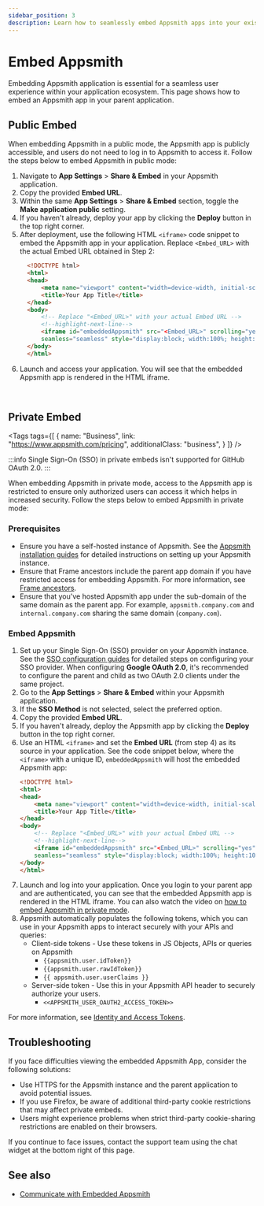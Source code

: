 ```yaml
---
sidebar_position: 3
description: Learn how to seamlessly embed Appsmith apps into your existing application.
---
```


# Embed Appsmith

Embedding Appsmith application is essential for a seamless user experience within your application ecosystem. This page shows how to embed an Appsmith app in your parent application.

## Public Embed

When embedding Appsmith in a public mode, the Appsmith app is publicly accessible, and users do not need to log in to Appsmith to access it. Follow the steps below to embed Appsmith in public mode:

1. Navigate to **App Settings** > **Share & Embed** in your Appsmith application.
2. Copy the provided **Embed URL**.
3. Within the same **App Settings** > **Share & Embed** section, toggle the **Make application public** setting.
4. If you haven't already, deploy your app by clicking the **Deploy** button in the top right corner.
5. After deployment, use the following HTML `<iframe>` code snippet to embed the Appsmith app in your application. Replace `<Embed_URL>` with the actual Embed URL obtained in Step 2:  
    ```html
      <!DOCTYPE html>
      <html>
      <head>
          <meta name="viewport" content="width=device-width, initial-scale=1">
          <title>Your App Title</title>
      </head>
      <body>
          <!-- Replace "<Embed_URL>" with your actual Embed URL -->
          <!--highlight-next-line-->
          <iframe id="embeddedAppsmith" src="<Embed_URL>" scrolling="yes"
          seamless="seamless" style="display:block; width:100%; height:100vh;"></iframe>
      </body>
      </html>
    ```
6. Launch and access your application. You will see that the embedded Appsmith app is rendered in the HTML iframe.

<!-- vale off -->
<br/>
<div className="tag-wrapper">

## Private Embed

<Tags
  tags={[
    {
      name: "Business",
      link: "https://www.appsmith.com/pricing",
      additionalClass: "business",
    }
  ]}
/>
</div>

:::info
Single Sign-On (SSO) in private embeds isn't supported for GitHub OAuth 2.0.
:::

When embedding Appsmith in private mode, access to the Appsmith app is restricted to ensure only authorized users can access it which helps in increased security. Follow the steps below to embed Appsmith in private mode:

### Prerequisites

* Ensure you have a self-hosted instance of Appsmith. See the [Appsmith installation guides](/getting-started/setup/installation-guides) for detailed instructions on setting up your Appsmith instance.
* Ensure that Frame ancestors include the parent app domain if you have restricted access for embedding Appsmith. For more information, see [Frame ancestors](/getting-started/setup/instance-configuration/frame-ancestors).
* Ensure that you've hosted Appsmith app under the sub-domain of the same domain as the parent app. For example, `appsmith.company.com` and `internal.company.com` sharing the same domain (`company.com`).

### Embed Appsmith

1. Set up your Single Sign-On (SSO) provider on your Appsmith instance. See the [SSO configuration guides](/getting-started/setup/instance-configuration/authentication) for detailed steps on configuring your SSO provider. When configuring **Google OAuth 2.0**, it's recommended to configure the parent and child as two OAuth 2.0 clients under the same project.
2. Go to the **App Settings** > **Share & Embed** within your Appsmith application.
3. If the **SSO Method** is not selected, select the preferred option.
3. Copy the provided **Embed URL**.
4. If you haven't already, deploy the Appsmith app by clicking the **Deploy** button in the top right corner.
5. Use an HTML `<iframe>` and set the **Embed URL** (from step 4) as its source in your application. See the code snippet below, where the `<iframe>` with a unique ID, `embeddedAppsmith` will host the embedded Appsmith app:
    ```html
    <!DOCTYPE html>
    <html>
    <head>
        <meta name="viewport" content="width=device-width, initial-scale=1">
        <title>Your App Title</title>
    </head>
    <body>
        <!-- Replace "<Embed_URL>" with your actual Embed URL -->
        <!--highlight-next-line-->
        <iframe id="embeddedAppsmith" src="<Embed_URL>" scrolling="yes"
        seamless="seamless" style="display:block; width:100%; height:100vh;"></iframe>
    </body>
    </html>
    ```
6. Launch and log into your application. Once you login to your parent app and are authenticated, you can see that the embedded Appsmith app is rendered in the HTML iframe. You can also watch the video on [how to embed Appsmith in private mode](https://youtube.com/embed/Zoiy1tKcjzU?autoplay=1).
7. Appsmith automatically populates the following tokens, which you can use in your Appsmith apps to interact securely with your APIs and queries:
    * Client-side tokens - Use these tokens in JS Objects, APIs or queries on Appsmith
      * `{{appsmith.user.idToken}}`
      * `{{appsmith.user.rawIdToken}}`
      * `{{ appsmith.user.userClaims }}`
    * Server-side token - Use this in your Appsmith API header to securely authorize your users.
      * `<<APPSMITH_USER_OAUTH2_ACCESS_TOKEN>>`

  For more information, see [Identity and Access Tokens](/getting-started/setup/instance-configuration/authentication/json-web-tokens-jwt).

## Troubleshooting

If you face difficulties viewing the embedded Appsmith App, consider the following solutions:

* Use HTTPS for the Appsmith instance and the parent application to avoid potential issues.
* If you use Firefox, be aware of additional third-party cookie restrictions that may affect private embeds.
* Users might experience problems when strict third-party cookie-sharing restrictions are enabled on their browsers.

If you continue to face issues, contact the support team using the chat widget at the bottom right of this page.

## See also

* [Communicate with Embedded Appsmith](/build-apps/how-to-guides/send-messages-between-your-app-and-appsmith)
